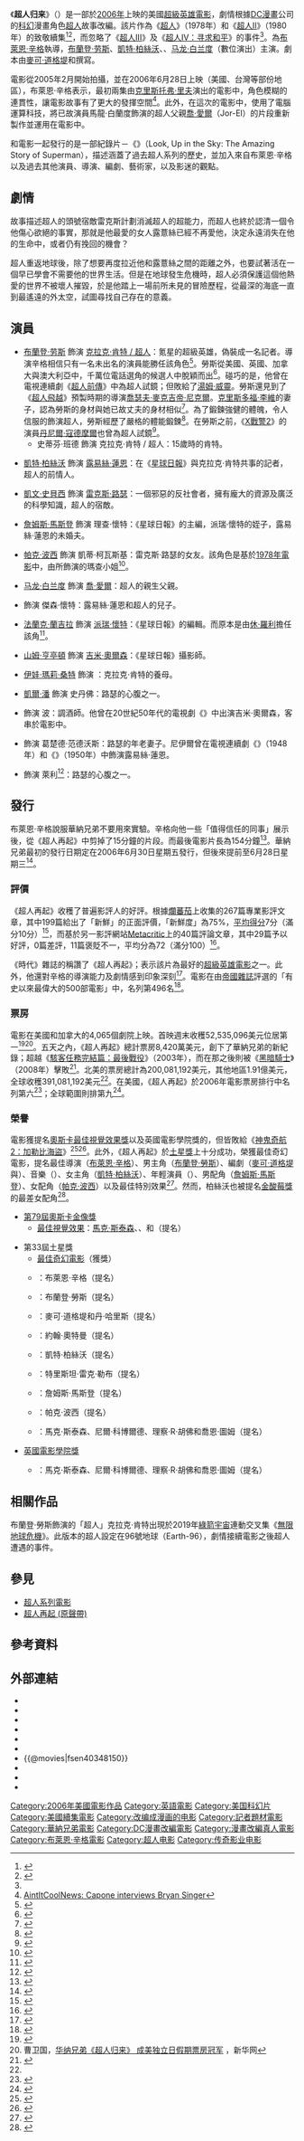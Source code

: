 {{about|一部美國電影作品|其他作品|超人再現}}
{{noteTA
|T=zh-cn:超人归来;zh-hk:超人—強戰回歸;zh-tw:超人再起;
|G1=Show
|1=zh-cn:超人归来;zh-hk:超人—強戰回歸;zh-tw:超人再起;
|2=zh-cn:蝙蝠侠：黑暗骑士; zh-tw:黑暗騎士; zh-hk:蝙蝠俠—黑夜之神;
}}
{{Infobox Film
| name               = -{zh-hans:超人归来;zh-hk:超人—強戰回歸;zh-tw:超人再起;}-
| original_name      = ''Superman Returns''
| image              = SpmRetPos.jpg
| caption            = 電影海報
| director           = [[布萊恩·辛格|布萊恩·辛格]]
| producer           = 吉柏特·艾德勒<br />{{link-en|瓊·彼德斯|Jon Peters}}<br />布萊恩·辛格
| writer             = [[麥可·道格堤|麥可·道格堤]] <br /> {{link-en|丹·哈里斯|Dan Harris (screenwriter)}}
| based_on           = 漫畫中出現的角色 <br /> [[DC漫畫|DC漫畫]]
| starring           = [[布蘭登·勞斯|布蘭登·勞斯]] <br /> [[凱文·史貝西|凱文·史貝西]] <br /> [[凱特·柏絲沃|凱特·柏絲沃]] <br /> {{link-en|伊娃·瑪莉亞·桑特|Eva Marie Saint}} <br /> [[马龙·白兰度|馬龍·白蘭度]]（數位演出）
| music              = {{link-en|約翰·奧特曼|John Ottman}}<br />約翰·威廉斯（主題曲）
| cinematography     = [[紐頓·湯瑪士·席格|紐頓·湯瑪士·席格]]
| editing            = 約翰·奧特曼 <br /> {{link-en|艾略特·葛拉罕|Elliot Graham}}
| production_company = [[傳奇影業|傳奇影業]] <br /> DC漫畫 <br /> Peters Entertainment <br /> {{link-en|Bad Hat Harry Productions|Bad Hat Harry Productions}}
| distributor        = [[華納兄弟娛樂公司|華納兄弟娛樂公司]] 
| released           = {{Film date|2006|06|21|洛杉磯|2006|06|28|美國|2006|06|29|台灣|2006|07|11|中國大陆<ref>{{Cite web |url = http://news.sina.com.cn/c/2006-07-12/02409432662s.shtml |title = 21年，“超人”归来激情可在 |author =  |date = 2006-07-12 |publisher = 新浪 |language = zh-cn |accessdate = 2018-05-06 }}</ref>|2006|07|13|香港|2006|07|14|英國}}
| runtime            = 154分鐘
| country            = {{美國電影產地}}
| language           = [[英語|英語]]
| budget             = 2.7億美元<ref name="BOM">{{cite web|url=https://www.boxofficemojo.com/movies/?id=superman06.htm|title=''Superman Returns'' (2006) |publisher=[[Box_Office_Mojo|Box Office Mojo]] |accessdate= 2006-06-28}}</ref>
| gross              = 3.91億美元<ref name="BOM"/>
| preceded_by        =
| followed_by        = 
| amg_id             = 1:316298
| imdb_id            = 0348150
| tw_name            = 超人再起
| hk_name            = 超人—強戰回歸
| cn_name            = 超人归来
}}

《'''超人归来'''》（{{lang-en|''Superman Returns''}}）是一部於[[2006年電影|2006年]]上映的美國[[超級英雄電影|超級英雄電影]]，劇情根據[[DC漫畫|DC漫畫]]公司的[[科幻|科幻]]漫畫角色[[超人|超人]]故事改編。該片作為《[[超人_(電影)|超人]]》（1978年）和《[[超人II|超人II]]》（1980年）的致敬續集<ref name="ct">{{cite web|url=https://www.christianitytoday.com/ct/movies/reviews/2006/supermanreturns.html|title=Superman Returns|last=Chattaway|first=Peter |work=[[Christianity_Today|Christianity Today]]|date=June 28, 2006|accessdate=April 27, 2010}}</ref><ref>{{cite web|url=http://movies.nytimes.com/2006/06/27/movies/27supe.html|title='Superman Returns' to Save Mankind From Its Sins|last=Dargis|first=Manohla|work=[[The_New_York_Times|The New York Times]]|date=June 27, 2006|accessdate=April 27, 2010}}</ref>，而忽略了《[[超人III|超人III]]》及《[[超人IV：寻求和平|超人IV：寻求和平]]》的事件<ref name="ct"/>。為[[布萊恩·辛格|布萊恩·辛格]]執導，[[布蘭登·劳斯|布蘭登·劳斯]]、[[凱特·柏絲沃|凱特·柏絲沃]]、{{link-en|伊娃·瑪莉亞·桑特|Eva Marie Saint}}、[[马龙·白兰度|马龙·白兰度]]（數位演出）主演。劇本由[[麥可·道格堤|麥可·道格堤]]和{{link-en|丹·哈里斯|Dan Harris (screenwriter)}}撰寫。

電影從2005年2月開始拍攝，並在2006年6月28日上映（美國、台灣等部份地區），布萊恩·辛格表示，最初兩集由[[克里斯托弗·里夫|克里斯托弗·里夫]]演出的電影中，角色模糊的連貫性，讓電影故事有了更大的發揮空間<ref>[http://www.aintitcool.com/display.cgi?id=18610 AintItCoolNews: Capone interviews Bryan Singer]</ref>。此外，在這次的電影中，使用了電腦運算科技，將已故演員馬龍·白蘭度飾演的超人父親[[喬·愛爾|喬·愛爾]]（Jor-El）的片段重新製作並運用在電影中。

和電影一起發行的是一部紀錄片－《{{link-en|仰望天際：超人不可思議的故事|Look, Up in the Sky: The Amazing Story of Superman}}》（Look, Up in the Sky: The Amazing Story of Superman），描述涵蓋了過去超人系列的歷史，並加入來自布萊恩·辛格以及過去其他演員、導演、編劇、藝術家，以及影迷的觀點。

== 劇情 ==
故事描述超人的頭號宿敵雷克斯計劃消滅超人的超能力，而超人也終於認清一個令他傷心欲絕的事實，那就是他最愛的女人露薏絲已經不再愛他，決定永遠消失在他的生命中，或者仍有挽回的機會？

超人重返地球後，除了想要再度拉近他和露薏絲之間的距離之外，也要試著活在一個早已學會不需要他的世界生活。但是在地球發生危機時，超人必須保護這個他熱愛的世界不被壞人摧毀，於是他踏上一場前所未見的冒險歷程，從最深的海底一直到最遙遠的外太空，試圖尋找自己存在的意義。

== 演員 ==
* [[布蘭登·劳斯|布蘭登·劳斯]] 飾演 [[超人|克拉克·肯特 / 超人]]：氪星的超級英雄，偽裝成一名記者。導演辛格相信只有一名未出名的演員能勝任該角色<ref>{{cite news | author = Steve Head | work = [[IGN|IGN]] | url = http://movies.ign.com/articles/701/701420p1.html | title = Superman Returns: Casting the Man from Krypton |date=2006-04-12 | accessdate = 2008-11-06}}</ref>。勞斯從美國、英國、加拿大與澳大利亞中，千萬位電話選角的候選人中脫穎而出<ref>{{cite news | author = César G. Soriano | url = http://www.usatoday.com/life/movies/news/2004-11-04-superman-routh_x.htm | title = New guy in the cape finds he's a snug fit | date = 2004-11-04 | work = [[USA_Today|USA Today]] | accessdate = 2008-11-07}}</ref>。碰巧的是，他曾在電視連續劇《[[超人前傳|超人前傳]]》中為超人試鏡；但敗給了[[湯姆·威靈|湯姆·威靈]]。勞斯還見到了《[[超人系列電影#超人飛越|超人飛越]]》預製時期的導演[[喬瑟夫·麥克吉帝·尼克爾|喬瑟夫·麥克吉帝·尼克爾]]。[[克里斯多福·李維|克里斯多福·李維]]的妻子{{link-en|戴娜·李維|Dana Reeve}}，認為勞斯的身材與她已故丈夫的身材相似<ref>{{cite news | author = Betsy Boyd | url = http://www.variety.com/article/VR1117939805 | title = Male Star of Tomorrow: Brandon Routh | work = [[Variety_(magazine)|Variety]] | date = 2006-03-15 | accessdate = 2008-11-06}}</ref>。為了鍛鍊強健的體魄，令人信服的飾演超人，勞斯經歷了嚴格的體能鍛鍊<ref name=feed>{{cite news | author = Scott Chitwood | url = http://www.superherohype.com/news/featuresnews.php?id=4196 | title = Superman Returns Set Visit - Part 4 | work = {{link-en|Superhero Hype!|Superhero Hype!}} | date = 2006-05-05 | accessdate = 2008-11-08}}</ref>。在勞斯之前，《[[X戰警2|X戰警2]]》的演員[[丹尼爾·寇德摩爾|丹尼爾·寇德摩爾]]也曾為超人試鏡<ref>{{cite news|author=Bryan Cairins|url=http://www.newsarama.com/10389-actor-daniel-cudmore-on-halo-colossus-twilight-superman.html|title=Actor Daniel Cudmore on Halo, Colossus, Twilight & Superman?|work={{link-en|Newsarama|Newsarama}}|date=October 19, 2012|accessdate=September 13, 2015}}</ref>。
** 史蒂芬·班德 飾演 克拉克·肯特 / 超人：15歲時的肯特。

* [[凱特·柏絲沃|凱特·柏絲沃]] 飾演 [[露易絲·蓮恩|露易絲·蓮恩]]：在《[[星球日報|星球日報]]》與克拉克·肯特共事的記者，超人的前情人。

* [[凱文·史貝西|凱文·史貝西]] 飾演 [[雷克斯·路瑟|雷克斯·路瑟]]：一個邪惡的反社會者，擁有龐大的資源及廣泛的科學知識，超人的宿敵。

* [[詹姆斯·馬斯登|詹姆斯·馬斯登]] 飾演 理查·懷特：《星球日報》的主編，派瑞·懷特的姪子，露易絲·蓮恩的未婚夫。

* [[帕克·波西|帕克·波西]] 飾演 凱蒂·柯瓦斯基：雷克斯·路瑟的女友。該角色是基於[[超人_(電影)|1978年電影]]中，由{{link-en|華拉莉·柏蓮|Valerie Perrine}}所飾演的瑪查小姐<ref>{{cite news | author = Scott Chitwood | url = http://www.superherohype.com/news/featuresnews.php?id=4254 | title = Superman Returns Set Visit - Part 13 | work = {{link-en|Superhero Hype!|Superhero Hype!}} | date = 2006-05-05 | accessdate = 2008-11-08}}</ref>。

* [[马龙·白兰度|马龙·白兰度]] 飾演 [[喬·愛爾|喬·愛爾]]：超人的親生父親。

* {{link-en|特里斯坦·雷克·勒布|Tristan Lake Leabu}} 飾演 傑森·懷特：露易絲·蓮恩和超人的兒子。

* [[法蘭克·蘭吉拉|法蘭克·蘭吉拉]] 飾演 [[派瑞·懷特|派瑞·懷特]]：《星球日報》的編輯。而原本是由[[休·羅利|休·羅利]]擔任該角<ref>{{cite news | author = Steve Head | url = http://movies.ign.com/articles/701/701987p1.html | title = Superman Returns: The New Lex Luthor | date = 2006-04-18 | work = [[IGN|IGN]] | accessdate = 2008-11-07}}</ref>。

* [[山姆·亨亭頓|山姆·亨亭頓]] 飾演 [[吉米·奧爾森|吉米·奧爾森]]：《星球日報》攝影師。

* [[伊娃·瑪莉·桑特|伊娃·瑪莉·桑特]] 飾演 {{link-en|瑪莎·肯特|Jonathan and Martha Kent}}：克拉克·肯特的養母。

* [[凱爾朋·蘇雷什·默迪|凱爾·潘]] 飾演 史丹佛：路瑟的心腹之一。

* {{link-en|傑克·拉森|Jack Larson}} 飾演 波：調酒師。他曾在20世紀50年代的電視劇《{{link-en|超人歷險 (電視劇)|Adventures of Superman (TV series)|超人歷險}}》中出演吉米·奧爾森，客串於電影中。

* {{link-en|諾伊爾·尼伊爾|Noel Neill}} 飾演 葛楚德·范德沃斯：路瑟的年老妻子。尼伊爾曾在電視連續劇《{{link-en|超人 (電視劇)|Superman (serial)|超人}}》（1948年）和《{{link-en|原子人大戰超人|Atom Man vs. Superman}}》（1950年）中飾演露易絲·蓮恩。

* {{link-en|伊恩·羅伯茨 (橄欖球聯賽)|Ian Roberts (rugby league)|伊恩·羅伯茨}} 飾演 萊利<ref>{{cite web|url=http://www.imdb.com/title/tt0348150/|title=Superman Returns (2006)|author=Mel J|date=28 June 2006|work=IMDb}}</ref>：路瑟的心腹之一。

== 發行 ==
布萊恩·辛格說服華納兄弟不要用{{link-en|試映會|Test screening}}來實驗。辛格向他一些「值得信任的同事」展示後，從《超人再起》中剪掉了15分鐘的片段。而最後電影片長為154分鐘<ref>{{cite news | author = Pamela McClintock | url = http://www.variety.com/article/VR1117946871 | title = Filmmakers resist putting pix to the test | work = [[Variety_(magazine)|Variety]] | date = 2006-07-16 | accessdate = 2008-11-06}}</ref>。華納兄弟最初的發行日期定在2006年6月30日星期五發行，但後來提前至6月28日星期三<ref>{{cite news | author = Stax | url = http://movies.ign.com/articles/710/710606p1.html | title = Superman's New Date | work = [[IGN|IGN]] | date = 2006-05-30 | accessdate = 2008-11-08}}</ref>。

=== 評價 ===
《超人再起》收穫了普遍影評人的好評。根據[[爛蕃茄|爛蕃茄]]上收集的267篇專業影評文章，其中199篇給出了「新鮮」的正面評價，「新鮮度」為75%，[[加權平均數|平均得分]]7分（滿分10分）<ref>{{cite web | url = http://www.rottentomatoes.com/m/superman_returns | work = [[Rotten_Tomatoes|Rotten Tomatoes]] | title = Superman Returns | accessdate = 2008-11-04}}</ref>，而基於另一影評網站[[Metacritic|Metacritic]]上的40篇評論文章，其中29篇予以好評，0篇差評，11篇褒貶不一，平均分為72（滿分100）<ref>{{cite web | url = http://www.metacritic.com/movie/superman-returns | work = [[Metacritic|Metacritic]] | title = Superman Returns (2006): Reviews | accessdate = 2008-11-04}}</ref>。

《時代》雜誌的{{link-en|理察·科利斯|Richard Corliss}}稱讚了《超人再起》；表示該片為最好的[[超級英雄電影|超級英雄電影]]之一。此外，他還對辛格的導演能力及劇情感到印象深刻<ref name="Time">{{cite news | author = Richard Corliss | url = http://www.time.com/time/magazine/article/0,9171,1205367,00.html | title = The Gospel of Superman | work = [[Time_(magazine)|Time]] | date = 2006-06-18 | accessdate = 2008-11-07}}</ref>。電影在由[[帝國雜誌|帝國雜誌]]評選的「有史以來最偉大的500部電影」中，名列第496名<ref>{{cite web|url=http://www.empireonline.com/500/71.asp |title=Empire Features |publisher=Empireonline.com |date= |accessdate=2009-10-17}}</ref>。

=== 票房 ===
電影在美國和加拿大的4,065個劇院上映。首映週末收穫52,535,096美元位居第一<ref name="box">{{cite web|url=http://www.boxofficemojo.com/movies/?id=superman06.htm |title=Superman Returns (2006) |work=[[Box_Office_Mojo|Box Office Mojo]] |accessdate=2009-10-05}}</ref><ref>曹卫国，[http://news.xinhuanet.com/ent/2006-07/04/content_4790978.htm 华纳兄弟《超人归来》 成美独立日假期票房冠军] {{webarchive|url=https://web.archive.org/web/20160810070256/http://news.xinhuanet.com/ent/2006-07/04/content_4790978.htm |date=2016-08-10 }}，新华网</ref>。五天之內，《超人再起》總計票房8,420萬美元，創下了華納兄弟的新紀錄；超越《[[駭客任務完結篇：最後戰役|駭客任務完結篇：最後戰役]]》（2003年），而在那之後則被《[[黑暗騎士|黑暗騎士]]》（2008年）擊敗<ref name="dead">{{cite news | author = Scott Bowles |url = http://www.usatoday.com/life/movies/news/2006-07-02-box-office-analysis_x.htm | title = High-altitude takeoff for ''Superman'' | date = 2006-07-03 | work = [[USA_Today|USA Today]] | accessdate = }}</ref>。北美的票房總計為200,081,192美元，其他地區1.91億美元，全球收穫391,081,192美元<ref name="box" />。在美國，《超人再起》於2006年電影票房排行中名列第六<ref>{{cite web | url = http://www.boxofficemojo.com/yearly/chart/?yr=2006&p=.htm | title = 2006 Domestic Grosses | work = [[Box_Office_Mojo|Box Office Mojo]] | accessdate = 2008-11-06}}</ref>；全球範圍則排第九<ref>{{cite web | url = http://www.boxofficemojo.com/yearly/chart/?view2=worldwide&yr=2006&p=.htm | title = 2006 Worldwide Grosses | work = [[Box_Office_Mojo|Box Office Mojo]] | accessdate = 2008-11-06}}</ref>。

=== 榮譽 ===
電影獲提名[[奧斯卡最佳視覺效果獎|奧斯卡最佳視覺效果獎]]以及英國電影學院獎的{{link-en|英國電影學院獎最佳特殊視覺效果|BAFTA Award for Best Special Visual Effects|最佳特殊視覺效果獎}}，但皆敗給《[[神鬼奇航2：加勒比海盜|神鬼奇航2：加勒比海盜]]》<ref>{{cite web | url = http://awardsdatabase.oscars.org/ampas_awards/DisplayMain.jsp?curTime=1226171983819 | title = Superman Returns | work = [[Academy_of_Motion_Picture_Arts_and_Sciences|Academy of Motion Picture Arts and Sciences]] | accessdate = 2008-11-08 }}{{dead link|date=十月 2017 |bot=InternetArchiveBot }}</ref><ref>{{cite web | url = http://www.bafta.org/awards-database.html?sq=Superman+Returns | title = Superman Returns | work = [[British_Academy_of_Film_and_Television_Arts|British Academy of Film and Television Arts]] | accessdate = 2008-11-08}}</ref>。此外，《超人再起》於{{link-en|第33屆土星獎|33rd Saturn Awards|第33屆}}[[土星獎|土星獎]]上十分成功，榮獲最佳奇幻電影，提名最佳導演（[[布萊恩·辛格|布萊恩·辛格]]）、男主角（[[布蘭登·勞斯|布蘭登·勞斯]]）、編劇（[[麥可·道格堤|麥可·道格堤]]與{{link-en|丹·哈里斯|Dan Harris (screenwriter)}}）、音樂（{{link-en|約翰·奧特曼|John Ottman}}）、女主角（[[凱特·柏絲沃|凱特·柏絲沃]]）、年輕演員（{{link-en|特里斯坦·雷克·勒布|Tristan Lake Leabu}}）、男配角（[[詹姆斯·馬斯登|詹姆斯·馬斯登]]）、女配角（[[帕克·波西|帕克·波西]]）以及最佳特別效果<ref>{{cite web|url=http://www.saturnawards.org/past.html |title=Past Saturn Awards |work=[[土星獎|Saturn Award]]s.org |accessdate=2008-11-08 |deadurl=yes |archiveurl=https://web.archive.org/web/20110512032708/http://www.saturnawards.org/past.html |archivedate=2011-05-12 |df= }}</ref>。然而，柏絲沃也被提名[[金酸莓獎|金酸莓獎]]的最差女配角<ref>{{cite web | url = http://www.razzies.com/history/27thNoms.asp | title = 27th Annual Razzie Award Nominees for Worst Supporting Actress | work = [[金酸莓獎|Golden Raspberry Awards]] | accessdate = 2008-11-08}}</ref>。

* [[第79屆奧斯卡金像獎|第79屆奧斯卡金像獎]]
** [[奧斯卡最佳視覺效果獎|最佳視覺效果]]：[[馬克·斯泰森|馬克·斯泰森]]、{{link-en|尼爾·科博爾德|Neil Corbould}}、{{link-en|理察·R·胡佛|Richard R. Hoover}}和{{link-en|喬恩·圖姆|Jon Thum}}（提名）

* 第33屆土星獎
** [[土星獎最佳奇幻電影得獎列表|最佳奇幻電影]]（獲獎）
** {{link-en|土星獎最佳導演得獎列表|Saturn Award for Best Director|最佳導演}}：布萊恩·辛格（提名）
** {{link-en|土星獎最佳男主角得獎列表|Saturn Award for Best Actor|最佳男主角}}：布蘭登·勞斯（提名）
** {{link-en|土星獎最佳編劇得獎列表|Saturn Award for Best Writing|最佳編劇}}：麥可·道格堤和丹·哈里斯（提名）
** {{link-en|土星獎最佳音樂得獎列表|Saturn Award for Best Music|最佳音樂}}：約翰·奧特曼（提名）
** {{link-en|土星獎最佳女主角得獎列表|Saturn Award for Best Actress|最佳女主角}}：凱特·柏絲沃（提名）
** {{link-en|土星獎最佳年輕演員得獎列表|Saturn Award for Best Performance by a Younger Actor|最佳年輕演員}}：特里斯坦·雷克·勒布（提名）
** {{link-en|土星獎最佳男配角得獎列表|Saturn Award for Best Supporting Actor|最佳男配角}}：詹姆斯·馬斯登（提名）
** {{link-en|土星獎最佳女配角得獎列表|Saturn Award for Best Supporting Actress|最佳女配角}}：帕克·波西（提名）
** {{link-en|土星獎最佳特別效果得獎列表|Saturn Award for Best Special Effects|最佳特別效果}}：馬克·斯泰森、尼爾·科博爾德、理察·R·胡佛和喬恩·圖姆（提名）

* {{link-en|第60屆英國電影學院獎|60th British Academy Film Awards|第60屆}}[[英国电影学院奖|英國電影學院獎]]
** {{link-en|英國電影學院獎最佳特殊視覺效果|BAFTA Award for Best Special Visual Effects|最佳特殊視覺效果}}：馬克·斯泰森、尼爾·科博爾德、理察·R·胡佛和喬恩·圖姆（提名）

==相關作品==
{{main|綠箭宇宙|無限地球危機 (綠箭宇宙)}}
布蘭登·勞斯飾演的「超人」克拉克·肯特出現於2019年[[綠箭宇宙|綠箭宇宙]]連動交叉集《[[無限地球危機_(綠箭宇宙)|無限地球危機]]》。此版本的超人設定在96號地球（Earth-96），劇情接續電影之後超人遭遇{{link-en|天國降臨 (漫畫)|Kingdom Come (comics)|天國降臨}}的事件。

== 參見 ==
* [[超人系列電影|超人系列電影]]
* [[超人再起_(原聲帶)|超人再起 (原聲帶)]]

== 參考資料 ==
{{Reflist|30em}}

== 外部連結 ==
* {{Official website|http://supermanreturns.warnerbros.com/}}
* {{imdb title|0348150}}
* {{rotten-tomatoes|superman_returns}}
* {{mojo title|superman06}}
* {{metacritic film|superman-returns}}
* {{Amg movie|316298}}
* {{@movies|fsen40348150}}
* {{Yahoomovie id|1738}}
* {{Mtime|25539}}
* {{douban}}
{{超人}}
{{DC漫画电影}}
{{綠箭宇宙}}
{{Bryan Singer}}
{{土星奖最佳奇幻片}}
{{Authority control}}
{{DEFAULTSORT:Superman Returns}}
[[Category:2006年美國電影作品|Category:2006年美國電影作品]]
[[Category:英語電影|Category:英語電影]]
[[Category:美国科幻片|Category:美国科幻片]]
[[Category:美國續集電影|Category:美國續集電影]]
[[Category:改编成漫画的电影|Category:改编成漫画的电影]]
[[Category:記者題材電影|Category:記者題材電影]]
[[Category:華納兄弟電影|Category:華納兄弟電影]]
[[Category:DC漫畫改編電影|Category:DC漫畫改編電影]]
[[Category:漫畫改編真人電影|Category:漫畫改編真人電影]]
[[Category:布萊恩·辛格電影|Category:布萊恩·辛格電影]]
[[Category:超人电影|Category:超人电影]]
[[Category:传奇影业电影|Category:传奇影业电影]]